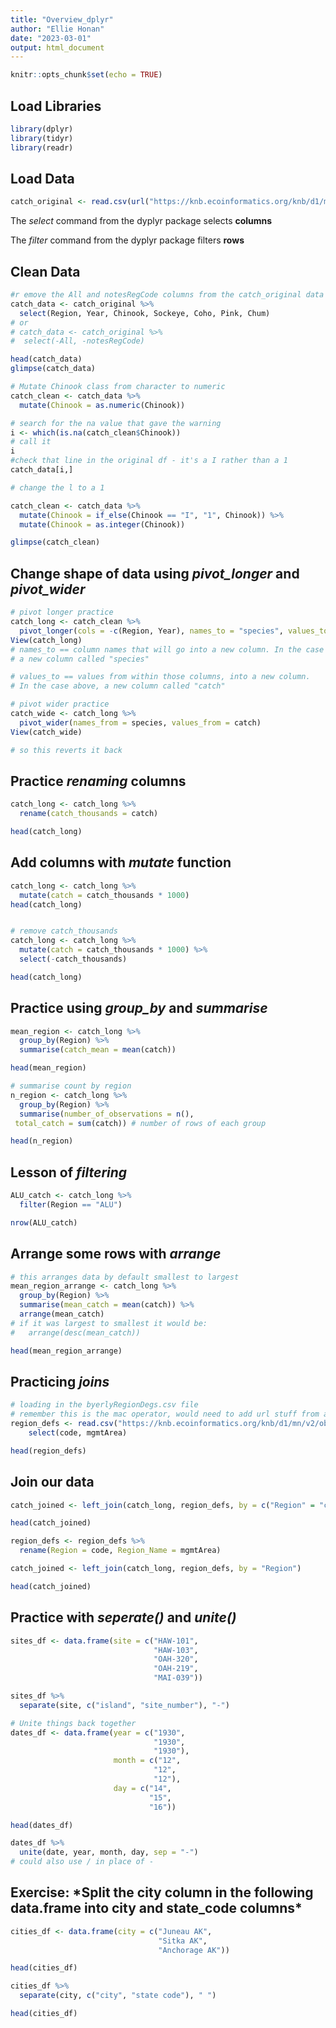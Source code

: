 ```yaml
---
title: "Overview_dplyr"
author: "Ellie Honan"
date: "2023-03-01"
output: html_document
---
```


```r
knitr::opts_chunk$set(echo = TRUE)
```

## Load Libraries

```r
library(dplyr)
library(tidyr)
library(readr)
```

## Load Data

```r
catch_original <- read.csv(url("https://knb.ecoinformatics.org/knb/d1/mn/v2/object/df35b.302.1", method = "libcurl"))
```

The *select* command from the dyplyr package selects **columns**

The *filter* command from the dyplyr package filters **rows**

## Clean Data

```r
#r emove the All and notesRegCode columns from the catch_original data frame
catch_data <- catch_original %>% 
  select(Region, Year, Chinook, Sockeye, Coho, Pink, Chum)
# or
# catch_data <- catch_original %>% 
#  select(-All, -notesRegCode)

head(catch_data)
glimpse(catch_data)
```

```r
# Mutate Chinook class from character to numeric
catch_clean <- catch_data %>% 
  mutate(Chinook = as.numeric(Chinook))

# search for the na value that gave the warning
i <- which(is.na(catch_clean$Chinook))
# call it
i
#check that line in the original df - it's a I rather than a 1
catch_data[i,]

# change the l to a 1

catch_clean <- catch_data %>% 
  mutate(Chinook = if_else(Chinook == "I", "1", Chinook)) %>% 
  mutate(Chinook = as.integer(Chinook))

glimpse(catch_clean)
```

## Change shape of data using *pivot_longer* and *pivot_wider*

```r
# pivot longer practice
catch_long <- catch_clean %>% 
  pivot_longer(cols = -c(Region, Year), names_to = "species", values_to ="catch")
View(catch_long)
# names_to == column names that will go into a new column. In the case above, 
# a new column called "species"

# values_to == values from within those columns, into a new column. 
# In the case above, a new column called "catch"

# pivot wider practice 
catch_wide <- catch_long %>% 
  pivot_wider(names_from = species, values_from = catch)
View(catch_wide)

# so this reverts it back 
```

## Practice *renaming* columns

```r
catch_long <- catch_long %>% 
  rename(catch_thousands = catch)

head(catch_long)
```

## Add columns with *mutate* function

```r
catch_long <- catch_long %>% 
  mutate(catch = catch_thousands * 1000)
head(catch_long)


# remove catch_thousands
catch_long <- catch_long %>% 
  mutate(catch = catch_thousands * 1000) %>% 
  select(-catch_thousands)

head(catch_long)
```

## Practice using *group_by* and *summarise*

```r
mean_region <- catch_long %>% 
  group_by(Region) %>% 
  summarise(catch_mean = mean(catch))

head(mean_region)

# summarise count by region 
n_region <- catch_long %>% 
  group_by(Region) %>%
  summarise(number_of_observations = n(), 
 total_catch = sum(catch)) # number of rows of each group

head(n_region)

```

## Lesson of *filtering*

```r
ALU_catch <- catch_long %>% 
  filter(Region == "ALU")

nrow(ALU_catch)

```

## Arrange some rows with *arrange*

```r
# this arranges data by default smallest to largest
mean_region_arrange <- catch_long %>% 
  group_by(Region) %>% 
  summarise(mean_catch = mean(catch)) %>% 
  arrange(mean_catch)
# if it was largest to smallest it would be: 
#   arrange(desc(mean_catch))

head(mean_region_arrange)

```

## Practicing *joins*

```r
# loading in the byerlyRegionDegs.csv file
# remember this is the mac operator, would need to add url stuff from above
region_defs <- read.csv("https://knb.ecoinformatics.org/knb/d1/mn/v2/object/df35b.303.1") %>% 
    select(code, mgmtArea)

head(region_defs)
```

## Join our data

```r
catch_joined <- left_join(catch_long, region_defs, by = c("Region" = "code"))

head(catch_joined)

```

```r
region_defs <- region_defs %>% 
  rename(Region = code, Region_Name = mgmtArea)

catch_joined <- left_join(catch_long, region_defs, by = "Region")

head(catch_joined)
```

## Practice with *seperate()* and *unite()*

```r
sites_df <- data.frame(site = c("HAW-101",
                                "HAW-103",
                                "OAH-320",
                                "OAH-219",
                                "MAI-039"))

sites_df %>%
  separate(site, c("island", "site_number"), "-")

```

```r
# Unite things back together
dates_df <- data.frame(year = c("1930",
                                "1930",
                                "1930"),
                       month = c("12",
                                "12",
                                "12"),
                       day = c("14",
                               "15",
                               "16"))

head(dates_df)

dates_df %>% 
  unite(date, year, month, day, sep = "-")
# could also use / in place of - 
```

## Exercise: \*Split the city column in the following data.frame into city and state_code columns\*

```r
cities_df <- data.frame(city = c("Juneau AK", 
                                 "Sitka AK", 
                                 "Anchorage AK"))

head(cities_df)

cities_df %>%
  separate(city, c("city", "state code"), " ")

head(cities_df)

```

